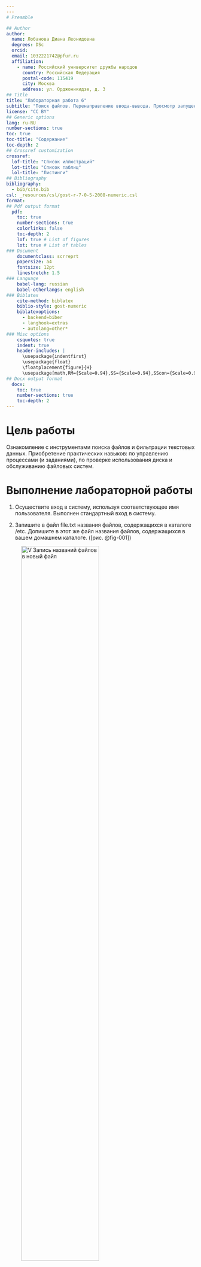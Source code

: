 ```yaml
---
---
# Preamble

## Author
author:
  name: Лобанова Диана Леонидовна
  degrees: DSc
  orcid: 
  email: 1032221742@pfur.ru
  affiliation:
    - name: Российский университет дружбы народов
      country: Российская Федерация
      postal-code: 115419
      city: Москва
      address: ул. Орджоникидзе, д. 3
## Title
title: "Лабораторная работа 6"
subtitle: "Поиск файлов. Перенаправление ввода-вывода. Просмотр запущенных процессов"
license: "CC BY"
## Generic options
lang: ru-RU
number-sections: true
toc: true
toc-title: "Содержание"
toc-depth: 2
## Crossref customization
crossref:
  lof-title: "Список иллюстраций"
  lot-title: "Список таблиц"
  lol-title: "Листинги"
## Bibliography
bibliography:
  - bib/cite.bib
csl: _resources/csl/gost-r-7-0-5-2008-numeric.csl
format:
## Pdf output format
  pdf:
    toc: true
    number-sections: true
    colorlinks: false
    toc-depth: 2
    lof: true # List of figures
    lot: true # List of tables
### Document
    documentclass: scrreprt
    papersize: a4
    fontsize: 12pt
    linestretch: 1.5
### Language
    babel-lang: russian
    babel-otherlangs: english
### Biblatex
    cite-method: biblatex
    biblio-style: gost-numeric
    biblatexoptions:
      - backend=biber
      - langhook=extras
      - autolang=other*
### Misc options
    csquotes: true
    indent: true
    header-includes: |
      \usepackage{indentfirst}
      \usepackage{float}
      \floatplacement{figure}{H}
      \usepackage[math,RM={Scale=0.94},SS={Scale=0.94},SScon={Scale=0.94},TT={Scale=MatchLowercase,FakeStretch=0.9},DefaultFeatures={Ligatures=Common}]{plex-otf}
## Docx output format
  docx:
    toc: true
    number-sections: true
    toc-depth: 2
---
```




# Цель работы

Ознакомление с инструментами поиска файлов и фильтрации текстовых данных.
Приобретение практических навыков: по управлению процессами (и заданиями), по
проверке использования диска и обслуживанию файловых систем.



# Выполнение лабораторной работы

1. Осуществите вход в систему, используя соответствующее имя пользователя.
Выполнен стандартный вход в систему.

2. Запишите в файл file.txt названия файлов, содержащихся в каталоге /etc. 
Допишите в этот же файл названия файлов, содержащихся в вашем домашнем каталоге. ([рис. @fig-001])

![V Запись названий файлов в новый файл](image/file.txt.png){#fig-001 width=70%}

3. Выведите имена всех файлов из file.txt, имеющих расширение .conf, после чего запишите их в новый текстовой файл conf.txt. 
Файлы с таким расширением отсутствуют. Для примера вывела файлы с расширением *.png ([рис. @fig-002])

![V Поиск файлов с расширением "*.conf"](image/conf.png){#fig-002 width=70%}

4. Определите, какие файлы в вашем домашнем каталоге имеют имена, начинавшиеся с символа c? 
Предложите несколько вариантов, как это сделать. ([рис. @fig-003, @fig-004])

![V Поиск файлов, начинающихся символа "c"](image/name_c.png){#fig-003 width=70%}

![V Поиск файлов, начинающихся символа "c"](image/name_c_2.png){#fig-004 width=70%}

5. Выведите на экран (по странично) имена файлов из каталога /etc, начинающиеся с символа h. ([рис. @fig-005])

![V Имена файлов из каталога /etc, начинающиеся с символа h](image/name_h.png){#fig-005 width=70%}



6. Запустите в фоновом режиме процесс, который будет записывать в файл ~/logfile
файлы, имена которых начинаются с log.
7. Удалите файл ~/logfile.
8. Запустите из консоли в фоновом режиме редактор gedit.
9. Определите идентификатор процесса gedit, используя команду ps, конвейер и фильтр
grep. Как ещё можно определить идентификатор процесса?
10. Прочтите справку (man) команды kill, после чего используйте её для завершения
процесса gedit.
11. Выполните команды df и du, предварительно получив более подробную информацию
об этих командах, с помощью команды man.
12. Воспользовавшись справкой команды find, выведите имена всех директорий, имею-
щихся в вашем домашнем каталоге.




# Выводы

В этой лабораторной работе мы познакомились с инструментами поиска файлов и фильтрации текстовых данных, узнали соответствующие команды, выполнили данные нам задания.


